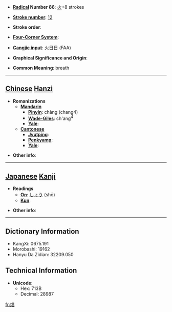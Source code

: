 * '''[[Wiktionary:Chinese radical index| Radical]] Number 86''': [[Wiktionary:Chinese radical index 火|火]]+8 strokes

* '''[[Wiktionary:Chinese total strokes index|Stroke number]]''': [[Wiktionary:Chinese total strokes index 12|12]]

* '''Stroke order''': 

* '''[[Wiktionary:Chinese four corner index|Four-Corner System]]''': 

* '''[[Wiktionary:Chinese Cangjie index|Cangjie input]]''': 火日日 (FAA)

* '''Graphical Significance and Origin''': 

* '''Common Meaning''': breath

----

== [[Chinese]] [[Hanzi]] ==

* '''Romanizations'''
** '''[[Mandarin]]'''
*** '''[[Pinyin]]''': chàng (chang4)
*** '''[[Wade-Giles]]''': ch'ang<sup>4</sup>
*** '''[[Yale]]''': 
** '''[[Cantonese]]'''
*** '''[[Jyutping]]''':
*** '''[[Penkyamp]]''': 
*** '''[[Yale]]''': 

* '''Other info''': 

----

== [[Japanese]] [[Kanji]] ==

* '''Readings'''
** '''[[On]]''': [[しょう]] (shō)
** '''[[Kun]]''': 

* '''Other info''':  

----

== Dictionary Information ==

* KangXi: 0675.191
* Morobashi: 19162
* Hanyu Da Zidian: 32209.050

== Technical Information ==

* '''Unicode''':
** Hex: 713B
** Decimal: 28987

[[fr:焻]]